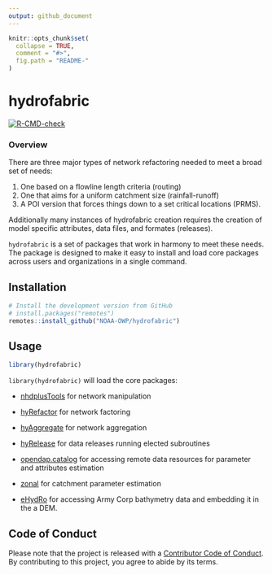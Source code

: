 ```yaml
---
output: github_document
---
```


<!-- README.md is generated from README.Rmd. Please edit that file -->

```r
knitr::opts_chunk$set(
  collapse = TRUE,
  comment = "#>",
  fig.path = "README-"
)
```

# hydrofabric

<!-- badges: start -->

[![R-CMD-check](https://github.com/NOAA-OWP/hydrofabric/workflows/R-CMD-check/badge.svg)](https://github.com/NOAA-OWP/hydrofabric/actions)
<!-- badges: end -->

### Overview

There are three major types of network refactoring needed to meet a broad set of needs:

  1. One based on a flowline length criteria (routing)
  2. One that aims for a uniform catchment size (rainfall-runoff)
  3. A POI version that forces things down to a set critical locations (PRMS).
  
Additionally many instances of hydrofabric creation requires the creation of model specific attributes, data files, and formates (releases).
  
`hydrofabric` is a set of packages that work in harmony to meet these needs. The package is designed to make it easy to install and load core packages across users and organizations in a single command.

## Installation

```r
# Install the development version from GitHub
# install.packages("remotes")
remotes::install_github("NOAA-OWP/hydrofabric")
```

## Usage

```r
library(hydrofabric)
```

`library(hydrofabric)` will load the core packages: 

* [nhdplusTools](https://github.com/usgs-r/nhdplusTools/) for network manipulation

* [hyRefactor](https://github.com/dblodgett-usgs/hyRefactor) for network factoring
* [hyAggregate](https://github.com/mikejohnson51/hyAggregate) for network aggregation
* [hyRelease](https://github.com/mikejohnson51/hyRelease) for data releases running elected subroutines

* [opendap.catalog](https://github.com/mikejohnson51/opendap.catalog) for accessing remote data resources for parameter and attributes estimation
* [zonal](https://github.com/mikejohnson51/zonal) for catchment parameter estimation

* [eHydRo](https://github.com/mikejohnson51/eHydRo) for accessing Army Corp bathymetry data and embedding it in the a DEM.


## Code of Conduct

Please note that the project is released with a [Contributor Code of Conduct](). 
By contributing to this project, you agree to abide by its terms.
